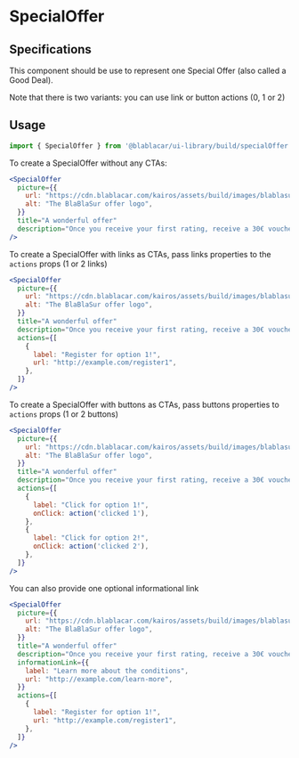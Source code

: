 

<Meta title="Widgets/SpecialOffer" />

# **SpecialOffer**

<Canvas>
  <Story name="Default">
    <SpecialOffer
      picture={{
        url: 'https://cdn.blablacar.com/kairos/assets/build/images/blablasure_logo-459e4b952a6cc04b72ea0e12f98ec673.svg',
        alt: 'The BlaBlaSur offer logo',
      }}
      title="A wonderful offer"
      description="Once you receive your first rating, receive a 30€ voucher on Total spring green electricity offer for your home. So come back here to enjoy it !"
      informationLink={{
        label: 'Learn more about the conditions',
        url: 'http://example.com/learn-more',
      }}
      actions={[
        {
          label: 'Register for option 1!',
          url: 'http://example.com/register1',
        },
        {
          label: 'Register for option 2!',
          url: 'http://example.com/register2',
        },
      ]}
    />
  </Story>
</Canvas>


## Specifications

This component should be use to represent one Special Offer (also called a Good
Deal).

Note that there is two variants: you can use link or button actions (0, 1 or 2)

## Usage

```jsx
import { SpecialOffer } from '@blablacar/ui-library/build/specialOffer'
```

To create a SpecialOffer without any CTAs:

```jsx
<SpecialOffer
  picture={{
    url: "https://cdn.blablacar.com/kairos/assets/build/images/blablasure_logo-459e4b952a6cc04b72ea0e12f98ec673.svg",
    alt: "The BlaBlaSur offer logo",
  }}
  title="A wonderful offer"
  description="Once you receive your first rating, receive a 30€ voucher on Total spring green electricity offer for your home. So come back here to enjoy it !"
/>
```

<Canvas>
  <Story name="no CTAs">
    <SpecialOffer
      picture={{
        url: 'https://cdn.blablacar.com/kairos/assets/build/images/blablasure_logo-459e4b952a6cc04b72ea0e12f98ec673.svg',
        alt: 'The BlaBlaSur offer logo',
      }}
      title="A wonderful offer"
      description="Once you receive your first rating, receive a 30€ voucher on Total spring green electricity offer for your home. So come back here to enjoy it !"
      actions={[]}
    />
  </Story>
</Canvas>

To create a SpecialOffer with links as CTAs, pass links properties to the `actions` props (1 or 2 links)

```jsx
<SpecialOffer
  picture={{
    url: "https://cdn.blablacar.com/kairos/assets/build/images/blablasure_logo-459e4b952a6cc04b72ea0e12f98ec673.svg",
    alt: "The BlaBlaSur offer logo",
  }}
  title="A wonderful offer"
  description="Once you receive your first rating, receive a 30€ voucher on Total spring green electricity offer for your home. So come back here to enjoy it !"
  actions={[
    {
      label: "Register for option 1!",
      url: "http://example.com/register1",
    },
  ]}
/>
```

<Canvas>
  <Story name="links as CTAs">
    <SpecialOffer
      picture={{
        url: 'https://cdn.blablacar.com/kairos/assets/build/images/blablasure_logo-459e4b952a6cc04b72ea0e12f98ec673.svg',
        alt: 'The BlaBlaSur offer logo',
      }}
      title="A wonderful offer"
      description="Once you receive your first rating, receive a 30€ voucher on Total spring green electricity offer for your home. So come back here to enjoy it !"
      actions={[
        {
          label: 'Register for option 1!',
          url: 'http://example.com/register1',
        },
      ]}
    />
  </Story>
</Canvas>

To create a SpecialOffer with buttons as CTAs, pass buttons properties to `actions` props (1 or 2 buttons)

```jsx
<SpecialOffer
  picture={{
    url: "https://cdn.blablacar.com/kairos/assets/build/images/blablasure_logo-459e4b952a6cc04b72ea0e12f98ec673.svg",
    alt: "The BlaBlaSur offer logo",
  }}
  title="A wonderful offer"
  description="Once you receive your first rating, receive a 30€ voucher on Total spring green electricity offer for your home. So come back here to enjoy it !"
  actions={[
    {
      label: "Click for option 1!",
      onClick: action('clicked 1'),
    },
    {
      label: "Click for option 2!",
      onClick: action('clicked 2'),
    },
  ]}
/>
```

<Canvas>
  <Story name="buttons as CTAs">
    <SpecialOffer
      picture={{
        url: 'https://cdn.blablacar.com/kairos/assets/build/images/blablasure_logo-459e4b952a6cc04b72ea0e12f98ec673.svg',
        alt: 'The BlaBlaSur offer logo',
      }}
      title="A wonderful offer"
      description="Once you receive your first rating, receive a 30€ voucher on Total spring green electricity offer for your home. So come back here to enjoy it !"
      actions={[
        {
          label: 'Click for option 1!',
          onClick: action('clicked 1'),
        },
        {
          label: 'Click for option 2!',
          onClick: action('clicked 2'),
        },
      ]}
    />
  </Story>
</Canvas>

You can also provide one optional informational link

```jsx
<SpecialOffer
  picture={{
    url: "https://cdn.blablacar.com/kairos/assets/build/images/blablasure_logo-459e4b952a6cc04b72ea0e12f98ec673.svg",
    alt: "The BlaBlaSur offer logo",
  }}
  title="A wonderful offer"
  description="Once you receive your first rating, receive a 30€ voucher on Total spring green electricity offer for your home. So come back here to enjoy it !"
  informationLink={{
    label: "Learn more about the conditions",
    url: "http://example.com/learn-more",
  }}
  actions={[
    {
      label: "Register for option 1!",
      url: "http://example.com/register1",
    },
  ]}
/>
```

<Canvas>
  <Story name="with information link">
    <SpecialOffer
      picture={{
        url: 'https://cdn.blablacar.com/kairos/assets/build/images/blablasure_logo-459e4b952a6cc04b72ea0e12f98ec673.svg',
        alt: 'The BlaBlaSur offer logo',
      }}
      title="A wonderful offer"
      description="Once you receive your first rating, receive a 30€ voucher on Total spring green electricity offer for your home. So come back here to enjoy it !"
      informationLink={{
        label: 'Learn more about the conditions',
        url: 'http://example.com/learn-more',
      }}
      actions={[
        {
          label: 'Register for option 1!',
          url: 'http://example.com/register1',
        },
      ]}
    />
  </Story>
</Canvas>

<ArgsTable of={SpecialOffer} />
